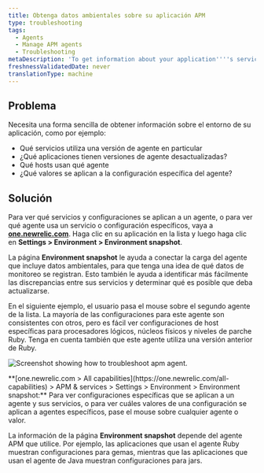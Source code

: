 ```yaml
---
title: Obtenga datos ambientales sobre su aplicación APM
type: troubleshooting
tags:
  - Agents
  - Manage APM agents
  - Troubleshooting
metaDescription: 'To get information about your application''''s services, agent versions, and other settings, use APM''s Environment snapshot page.'
freshnessValidatedDate: never
translationType: machine
---
```


## Problema

Necesita una forma sencilla de obtener información sobre el entorno de su aplicación, como por ejemplo:

* Qué servicios utiliza una versión de agente en particular
* ¿Qué aplicaciones tienen versiones de agente desactualizadas?
* Qué hosts usan qué agente
* ¿Qué valores se aplican a la configuración específica del agente?

## Solución

Para ver qué servicios y configuraciones se aplican a un agente, o para ver qué agente usa un servicio o configuración específicos, vaya a <DNT>**[one.newrelic.com](https://one.newrelic.com/all-capabilities)**</DNT>. Haga clic en su aplicación en la lista y luego haga clic en <DNT>**Settings > Environment > Environment snapshot**</DNT>.

La página <DNT>**Environment snapshot**</DNT> le ayuda a conectar la carga del agente que incluye datos ambientales, para que tenga una idea de qué datos de monitoreo se registran. Esto también le ayuda a identificar más fácilmente las discrepancias entre sus servicios y determinar qué es posible que deba actualizarse.

En el siguiente ejemplo, el usuario pasa el mouse sobre el segundo agente de la lista. La mayoría de las configuraciones para este agente son consistentes con otros, pero es fácil ver configuraciones de host específicas para procesadores lógicos, núcleos físicos y niveles de parche Ruby. Tenga en cuenta también que este agente utiliza una versión anterior de Ruby.

<img
  title="troubleshooting-apm-environment.png"
  alt="Screenshot showing how to troubleshoot apm agent."
  src="/images/apm_screenshot-full_environment-UI.webp"
/>

<figcaption>
  <DNT>**[one.newrelic.com > All capabilities](https://one.newrelic.com/all-capabilities) > APM & services > Settings > Environment > Environment snapshot:**</DNT> Para ver configuraciones específicas que se aplican a un agente y sus servicios, o para ver cuáles valores de una configuración se aplican a agentes específicos, pase el mouse sobre cualquier agente o valor.
</figcaption>

La información de la página <DNT>**Environment snapshot**</DNT> depende del agente APM que utilice. Por ejemplo, las aplicaciones que usan el agente Ruby muestran configuraciones para gemas, mientras que las aplicaciones que usan el agente de Java muestran configuraciones para jars.
